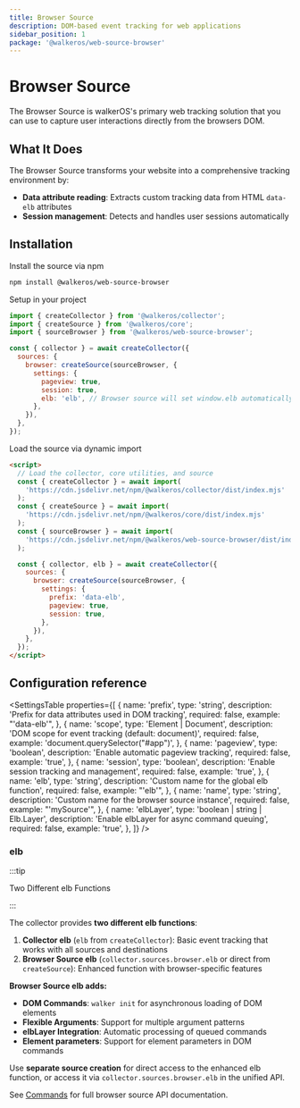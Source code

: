 ```yaml
---
title: Browser Source
description: DOM-based event tracking for web applications
sidebar_position: 1
package: '@walkeros/web-source-browser'
---
```



<PackageLink
  github="packages/web/sources/browser"
  npm="@walkeros/web-source-browser"
/>

# Browser Source

The Browser Source is walkerOS's primary web tracking solution that you can use
to capture user interactions directly from the browsers DOM.

## What It Does

The Browser Source transforms your website into a comprehensive tracking
environment by:

- **Data attribute reading**: Extracts custom tracking data from HTML `data-elb`
  attributes
- **Session management**: Detects and handles user sessions automatically

## Installation

<Tabs>
  <TabItem value="npm" label="npm" default>
Install the source via npm

```bash
npm install @walkeros/web-source-browser
```

Setup in your project

```js
import { createCollector } from '@walkeros/collector';
import { createSource } from '@walkeros/core';
import { sourceBrowser } from '@walkeros/web-source-browser';

const { collector } = await createCollector({
  sources: {
    browser: createSource(sourceBrowser, {
      settings: {
        pageview: true,
        session: true,
        elb: 'elb', // Browser source will set window.elb automatically
      },
    }),
  },
});
```

</TabItem>
<TabItem value="script" label="script">
Load the source via dynamic import

```html
<script>
  // Load the collector, core utilities, and source
  const { createCollector } = await import(
    'https://cdn.jsdelivr.net/npm/@walkeros/collector/dist/index.mjs'
  );
  const { createSource } = await import(
    'https://cdn.jsdelivr.net/npm/@walkeros/core/dist/index.mjs'
  );
  const { sourceBrowser } = await import(
    'https://cdn.jsdelivr.net/npm/@walkeros/web-source-browser/dist/index.mjs'
  );

  const { collector, elb } = await createCollector({
    sources: {
      browser: createSource(sourceBrowser, {
        settings: {
          prefix: 'data-elb',
          pageview: true,
          session: true,
        },
      }),
    },
  });
</script>
```

</TabItem>
</Tabs>

## Configuration reference

<SettingsTable
  properties={[
    {
      name: 'prefix',
      type: 'string',
      description: 'Prefix for data attributes used in DOM tracking',
      required: false,
      example: "'data-elb'",
    },
    {
      name: 'scope',
      type: 'Element | Document',
      description: 'DOM scope for event tracking (default: document)',
      required: false,
      example: 'document.querySelector("#app")',
    },
    {
      name: 'pageview',
      type: 'boolean',
      description: 'Enable automatic pageview tracking',
      required: false,
      example: 'true',
    },
    {
      name: 'session',
      type: 'boolean',
      description: 'Enable session tracking and management',
      required: false,
      example: 'true',
    },
    {
      name: 'elb',
      type: 'string',
      description: 'Custom name for the global elb function',
      required: false,
      example: "'elb'",
    },
    {
      name: 'name',
      type: 'string',
      description: 'Custom name for the browser source instance',
      required: false,
      example: "'mySource'",
    },
    {
      name: 'elbLayer',
      type: 'boolean | string | Elb.Layer',
      description: 'Enable elbLayer for async command queuing',
      required: false,
      example: 'true',
    },
  ]}
/>

### elb

:::tip

Two Different elb Functions

:::

The collector provides **two different elb functions**:

1. **Collector elb** (`elb` from `createCollector`): Basic event tracking that
   works with all sources and destinations
2. **Browser Source elb** (`collector.sources.browser.elb` or direct from
   `createSource`): Enhanced function with browser-specific features

**Browser Source elb adds:**

- **DOM Commands**: `walker init` for asynchronous loading of DOM elements
- **Flexible Arguments**: Support for multiple argument patterns
- **elbLayer Integration**: Automatic processing of queued commands
- **Element parameters**: Support for element parameters in DOM commands

Use **separate source creation** for direct access to the enhanced elb function,
or access it via `collector.sources.browser.elb` in the unified API.

See [Commands](/docs/sources/web/browser/commands) for full browser source API
documentation.
